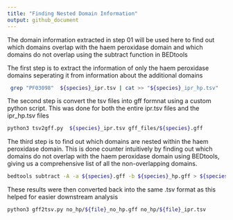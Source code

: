 ```yaml
---
title: "Finding Nested Domain Information"
output: github_document
---
```

The domain information extracted in step 01 will be used here to find out which domains overlap with the haem peroxidase domain and which domains do not overlap using the subtract function in BEDtools

The first step is to extract the information of only the haem peroxidase domains  seperating it from information about the additional domains
```bash
 grep "PF03098"  ${species}_ipr.tsv | cat >> "${species}_ipr_hp.tsv"
```


The second step is convert the tsv files into gff formnat using a custom python script. This was done for both the entire ipr.tsv files and the ipr_hp.tsv files
```bash
python3 tsv2gff.py  ${species}_ipr.tsv gff_files/${species}.gff
```

The third step is to find out which domains are nested within the haem peroxidase domain. This is done counter intuitively by finding out which domains do not overlap with the haem peroxidase domain using BEDtools, giving us a comprehensive list of all the non-overlapping domains.
```bash
bedtools subtract -A -a ${species}.gff -b ${species}_hp.gff > ${species}_no_hp.gff
```

These results were then converted back into the same .tsv format as this helped for easier downstream analysis
```bash
python3 gff2tsv.py no_hp/${file}_no_hp.gff no_hp/${file}_ipr.tsv
```

